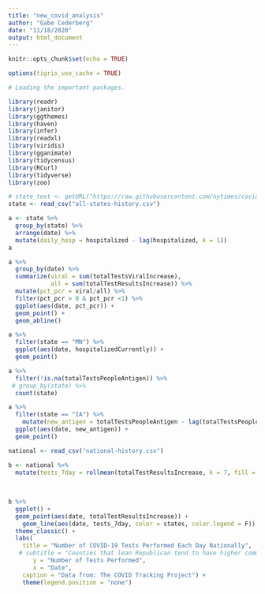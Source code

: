 ```yaml
---
title: "new_covid_analysis"
author: "Gabe Cederberg"
date: "11/18/2020"
output: html_document
---
```


```r
knitr::opts_chunk$set(echo = TRUE)

options(tigris_use_cache = TRUE)

# Loading the important packages.

library(readr)
library(janitor)
library(ggthemes)
library(haven)
library(infer)
library(readxl)
library(viridis)  
library(gganimate)
library(tidycensus)
library(RCurl)
library(tidyverse)
library(zoo)
```

```r
# state_text <- getURL("https://raw.githubusercontent.com/nytimes/covid-19-data/master/us-counties.csv")
state <- read_csv("all-states-history.csv")

a <- state %>% 
  group_by(state) %>% 
  arrange(date) %>% 
  mutate(daily_hosp = hospitalized - lag(hospitalized, k = 1))
a

a %>% 
  group_by(date) %>% 
  summarize(viral = sum(totalTestsViralIncrease),
            all = sum(totalTestResultsIncrease)) %>% 
  mutate(pct_pcr = viral/all) %>% 
  filter(pct_pcr > 0 & pct_pcr <1) %>% 
  ggplot(aes(date, pct_pcr)) +
  geom_point() +
  geom_abline()

a %>% 
  filter(state == "MN") %>% 
  ggplot(aes(date, hospitalizedCurrently)) +
  geom_point()
```

```r
a %>% 
  filter(!is.na(totalTestsPeopleAntigen)) %>% 
 # group_by(state) %>% 
  count(state)

a %>% 
  filter(state == "IA") %>% 
    mutate(new_antigen = totalTestsPeopleAntigen - lag(totalTestsPeopleAntigen, k = 1)) %>% 
  ggplot(aes(date, new_antigen)) +
  geom_point()

```

```r
national <- read_csv("national-history.csv")

b <- national %>% 
  mutate(tests_7day = rollmean(totalTestResultsIncrease, k = 7, fill = NA))
         
         
         
b %>%          
  ggplot() +
  geom_point(aes(date, totalTestResultsIncrease)) +
    geom_line(aes(date, tests_7day, color = states, color.legend = F)) +
  theme_classic() +
  labs(
    title = "Number of COVID-19 Tests Performed Each Day Nationally",
   # subtitle = "Counties that lean Republican tend to have higher community transmission rates",
       y = "Number of Tests Performed",
       x = "Date",
    caption = "Data from: The COVID Tracking Project") +
    theme(legend.position = "none")
    

```

